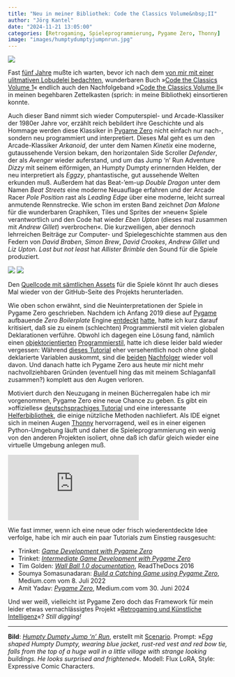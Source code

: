 ```yaml
---
title: "Neu in meiner Bibliothek: Code the Classics Volume&nbsp;II"
author: "Jörg Kantel"
date: "2024-11-21 13:05:00"
categories: [Retrogaming, Spieleprogrammierung, Pygame Zero, Thonny]
image: "images/humptydumptyjumpnrun.jpg"
---
```


[![](images/humptydumptyjumpnrun-b.jpg)](https://www.flickr.com/photos/schockwellenreiter/54071240917/)

Fast [fünf Jahre](http://blog.schockwellenreiter.de/2019/12/2019121402.html) mußte ich warten, bevor ich nach dem [von mir mit einer ulitmativen Lobudelei bedachten](http://blog.schockwellenreiter.de/2020/02/2020022601.html), wunderbaren Buch »[Code the Classics Volume 1](https://magpi.raspberrypi.com/books/code-the-classics1)« endlich auch den Nachfolgeband »[Code the Classics Volume II](https://www.raspberrypi.com/news/code-the-classics-volume-ii-from-raspberry-pi-press/)« in meinen begehbaren Zettelkasten (sprich: in meine Bibliothek) einsortieren konnte.

Auch dieser Band nimmt sich wieder Computerspiel- und Arcade-Klassiker der 1980er Jahre vor, erzählt reich bebildert ihre Geschichte und als Hommage werden diese Klassiker in [Pygame Zero](http://cognitiones.kantel-chaos-team.de/multimedia/spieleprogrammierung/pygamezero.html) nicht einfach nur nach-, sondern neu programmiert und interpretiert. Dieses Mal geht es um den Arcade-Klassiker *Arkanoid*, der unter dem Namen *Kinetix* eine moderne, gutaussehende Version bekam, den horizontalen Side Scroller *Defender*, der als *Avenger* wieder auferstand, und um das Jump 'n' Run Adventure *Dizzy* mit seinem eiförmigen, an Humpty Dumpty erinnernden Helden, der neu interpretiert als *Eggzy*, phantastische, gut aussehende Welten erkunden muß. Außerdem hat das Beat-'em-up *Double Dragon* unter dem Namen *Beat Streets* eine moderne Neuauflage erfahren und der Arcade Racer *Pole Position* rast als *Leading Edge* über eine moderne, leicht surreal anmutende Rennstrecke. Wie schon im ersten Band zeichnet *Dan Malone* für die wunderbaren Graphiken, Tiles und Sprites der »neuen« Spiele verantwortlich und den Code hat wieder *Eben Upton* (dieses mal zusammen mit *Andrew Gillet*) »verbrochen«. Die kurzweiligen, aber dennoch lehrreichen Beiträge zur Computer- und Spielegeschichte stammen aus den Federn von *David Braben*, *Simon Brew*, *David Crookes*, *Andrew Gillet* und *Liz Upton*. *Last but not least* hat *Allister Brimble* den Sound für die Spiele produziert.

[![](images/codetheclassics1.jpg)](https://magpi.raspberrypi.com/books/code-the-classics1)&nbsp;[![](images/codetheclassics2.jpg)](https://www.raspberrypi.com/news/code-the-classics-volume-ii-from-raspberry-pi-press/)

Den [Quellcode mit sämtlichen Assets](https://github.com/raspberrypipress/Code-the-Classics-Vol2) für die Spiele könnt Ihr auch dieses Mal wieder von der GitHub-Seite des Projekts herunterladen.

Wie oben schon erwähnt, sind die Neuinterpretationen der Spiele in Pygame Zero geschrieben. Nachdem ich Anfang 2019 diese auf [Pygame](http://cognitiones.kantel-chaos-team.de/multimedia/spieleprogrammierung/pygame.html) aufbauende *Zero Boilerplate* Engine [entdeckt](http://blog.schockwellenreiter.de/2019/03/2019031703.html) [hatte](http://blog.schockwellenreiter.de/2019/03/2019031803.html), hatte ich kurz darauf kritisiert, daß sie zu einem (schlechten) Programmierstil mit vielen globalen Deklarationen verführe. Obwohl ich dagegen eine Lösung fand, nämlich einen [objektorientierten](http://blog.schockwellenreiter.de/2019/06/2019062701.html) [Programmierstil](http://blog.schockwellenreiter.de/2019/07/2019070102.html), hatte ich diese leider bald wieder vergessen: Während [dieses Tutorial](http://blog.schockwellenreiter.de/2019/07/2019072202.html) eher versehentlich noch ohne global deklarierte Variablen auskommt, sind die [beiden](http://blog.schockwellenreiter.de/2019/07/2019072402.html) [Nachfolger](http://blog.schockwellenreiter.de/2019/08/2019080701.html) wieder voll davon. Und danach hatte ich Pygame Zero aus heute mir nicht mehr nachvollziehbaren Gründen (eventuell hing das mit meinem Schlaganfall zusammen?) komplett aus den Augen verloren.

Motiviert durch den Neuzugang in meinen Bücherregalen habe ich mir vorgenommen, Pygame Zero eine neue Chance zu geben. Es gibt ein »offizielles« [deutschsprachiges Tutorial](https://pygame-zero.readthedocs.io/de/latest/index.html) und eine interessante [Helferbibliothek](https://www.aposteriori.com.sg/pygame-zero-helper/), die einige nützliche Methoden nachliefert. Als IDE eignet sich in meinen Augen [Thonny](http://cognitiones.kantel-chaos-team.de/programmierung/python/thonny.html) hervorragend, weil es in einer eigenen Python-Umgebung läuft und daher die Spieleprogrammierung ein wenig von den anderen Projekten isoliert, ohne daß ich dafür gleich wieder eine virtuelle Umgebung anlegen muß.

<iframe class="if16_9" src="https://www.youtube.com/embed/C06S7gf-LpU?si=6z71L2JzGcIWJnhj" title="YouTube video player" frameborder="0" allow="accelerometer; autoplay; clipboard-write; encrypted-media; gyroscope; picture-in-picture; web-share" referrerpolicy="strict-origin-when-cross-origin" allowfullscreen></iframe>

Wie fast immer, wenn ich eine neue oder frisch wiederentdeckte Idee verfolge, habe ich mir auch ein paar Tutorials zum Einstieg rausgesucht:

- Trinket: *[Game Development with Pygame Zero](https://aposteriori.trinket.io/game-development-with-pygame-zero#/intro-to-pygame-zero/intro-and-installation)*
- Trinket: *[Intermediate Game Development with Pygame Zero](https://aposteriori.trinket.io/intermediate-game-development-with-pygame-zero#/introductions/before-you-begin)*
- Tim Golden: *[Wall Ball 1.0 documentation](https://wall-ball.readthedocs.io/en/latest/index.html)*, ReadTheDocs 2016
- Soumya Somasunadaran: *[Build a Catching Game using Pygame Zero](https://medium.com/@soumyas567/build-a-catching-game-using-pygame-zero-7c7ade93cbbd)*, Medium.com vom 8. Juli 2022
- Amit Yadav: *[Pygame Zero](https://medium.com/@amit25173/pygame-zero-beb3fd66e34e)*, Medium.com vom 30. Juni 2024

Und wer weiß, vielleicht ist Pygame Zero doch das Framework für mein leider etwas vernachlässigtes Projekt »[Retrogaming und Künstliche Intelligenz](https://kantel.github.io/posts/2023120301_retrogaming_ki/)«? *Still digging!*

---

**Bild**: *[Humpty Dumpty Jump 'n' Run](https://www.flickr.com/photos/schockwellenreiter/54071240917/)*, erstellt mit [Scenario](http://cognitiones.kantel-chaos-team.de/technikgeschichte/rechnerundnetze/scenario.html). Prompt: »*Egg shaped Humpty Dumpty, wearing blue jacket, rust-red vest and red bow tie, falls from the top of a huge wall  in a little village with strange looking buildings. He looks surprised and frightened*«. Modell: Flux LoRA, Style: Expressive Comic Characters.